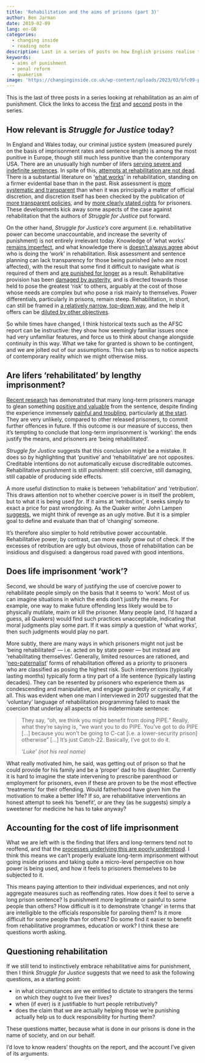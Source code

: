 ```yaml
---
title: 'Rehabilitation and the aims of prisons (part 3)'
author: Ben Jarman
date: 2019-02-09
lang: en-GB
categories:
  - changing inside
  - reading note
description: Last in a series of posts on how English prisons realise the aim of rehabilitation
keywords:
  - aims of punishment
  - penal reform
  - quakerism
image: 'https://changinginside.co.uk/wp-content/uploads/2023/03/bfc09-pentonville-isometric-dark.jpg'
---
```


This is the last of three posts in a series looking at rehabilitation as an aim of punishment. Click the links to access the [first](https://changinginside.co.uk/?p=369) and [second](https://changinginside.co.uk/?p=436) posts in the series.

## How relevant is *Struggle for Justice* today?

In England and Wales today, our criminal justice system (measured purely on the basis of imprisonment rates and sentence length) is among the most punitive in Europe, though still much less punitive than the contemporary USA. There are an unusually high number of lifers [serving severe and indefinite sentences](https://changinginside.co.uk/links/right-to-hope/). In spite of this, [attempts at rehabilitation are not dead](https://doi.org/10%2Fbdxm49). There is a substantial literature on '[what works](https://doi.org/10.1002/9781118320655)' in rehabilitation, standing on a firmer evidential base than in the past. Risk assessment is [more systematic and transparent](https://www.gov.uk/government/publications/research-and-analysis-on-the-offender-assessment-system) than when it was principally a matter of official discretion, and discretion itself has been checked by the publication of [more transparent policies](https://www.justice.gov.uk/offenders/psis), and by [more clearly stated rights](https://www.gov.uk/life-in-prison/prisoner-privileges-and-rights) for prisoners. These developments kick away some aspects of the case against rehabilitation that the authors of *Struggle for Justice* put forward.

On the other hand, *Struggle for Justice's* core argument (i.e. rehabilitative power can become unaccountable, and increase the severity of punishment) is not entirely irrelevant today. Knowledge of 'what works' [remains imperfect](https://www.theguardian.com/uk-news/2017/jun/30/sex-offenders-on-group-treatment-programme-more-likely-to-reoffend), and what knowledge there is [doesn't always agree](https://changinginside.co.uk/offender-management-rehabilitation/) about who is doing the 'work' in rehabilitation. Risk assessment and sentence planning can lack transparency for those being punished (who are most affected), with the result that some find it difficult to navigate what is required of them and [are punished for longer](https://www.thejusticegap.com/whats-an-ipp-sentence/) as a result. Rehabilitative provision has been [damaged by austerity](https://doi.org/10.1177%2F0264550518755940), and is directed towards those held to pose the greatest 'risk' to others, arguably at the cost of those whose needs are complex but who pose a risk mainly to themselves. Power differentials, particularly in prisons, remain steep. Rehabilitation, in short, can still be framed in [a relatively narrow, top-down way](https://changinginside.co.uk/offender-management-rehabilitation/), and the help it offers can be [diluted by other objectives](https://doi.org/10.1177/1462474518811074).

So while times have changed, I think historical texts such as the AFSC report can be instructive: they show how seemingly familiar issues once had very unfamiliar features, and force us to think about change alongside continuity in this way. What we take for granted is shown to be contingent, and we are jolted out of our assumptions. This can help us to notice aspects of contemporary reality which we might otherwise miss.

## Are lifers 'rehabilitated' by lengthy imprisonment?

[Recent research](https://books.google.co.uk/books?id=wFmSAgAAQBAJ&printsec=frontcover&source=gbs_ge_summary_r&cad=0#v=onepage&q&f=false) has demonstrated that many long-term prisoners manage to glean something [positive and valuable](https://doi.org/10.1080/07418825.2016.1190394) from the sentence, despite finding the experience immensely [painful and troubling](https://doi.org/10.1093/bjc/azw088), particularly [at the start](https://doi.org/10.1177/1362480616643581). They are very unlikely, compared to other released prisoners, to commit further offences in future. If this outcome is our measure of success, then it's tempting to conclude that long-term imprisonment is 'working': the ends justify the means, and prisoners are 'being rehabilitated'.

*Struggle for Justice* suggests that this conclusion might be a mistake. It does so by highlighting that 'punitive' and 'rehabilitative' are not opposites. Creditable intentions do not automatically excuse discreditable outcomes. Rehabilitative punishment is still punishment: still coercive, still damaging, still capable of producing side effects.

A more useful distinction to make is between 'rehabilitation' and 'retribution'. This draws attention not to whether coercive power is in itself the problem, but to what it is being used *for*. If it aims at 'retribution', it seeks simply to exact a price for past wrongdoing. As the Quaker writer John Lampen [suggests](https://qfp.quaker.org.uk/passage/23-103/), we might think of revenge as an ugly motive. But it is a simpler goal to define and evaluate than that of 'changing' someone.

It's therefore also simpler to hold retributive power accountable. Rehabilitative power, by contrast, can more easily grow out of check. If the excesses of retribution are ugly but obvious, those of rehabilitation can be insidious and disguised: a dangerous road paved with good intentions.

## Does life imprisonment 'work'?

Second, we should be wary of justifying the use of coercive power to rehabilitate people simply on the basis that it seems to 'work'. Most of us can imagine situations in which the ends don't justify the means. For example, one way to make future offending less likely would be to physically mutilate, maim or kill the prisoner. Many people (and, I'd hazard a guess, all Quakers) would find such practices unacceptable, indicating that moral judgments play some part. If it was *simply* a question of 'what works', then such judgments would play no part.

More subtly, there are many ways in which prisoners might not just be 'being rehabilitated' --- i.e. acted on by state power --- but instead are 'rehabilitating themselves'. Generally, limited resources are rationed, and '[neo-paternalist](https://doi.org/10.1177%2F1477370811413805)' forms of rehabilitation offered as a priority to prisoners who are classified as posing the highest risk. Such interventions (typically lasting months) typically form a tiny part of a life sentence (typically lasting decades). They can be resented by prisoners who experience them as condescending and manipulative, and engage guardedly or cynically, if at all. This was evident when one man I interviewed in 2017 suggested that the 'voluntary' language of rehabilitation programming failed to mask the coercion that underlay all aspects of his indeterminate sentence:

> They say, "oh, we think you might benefit from doing PIPE." Really, what they're saying is, "we want you to do PIPE. You've got to do PIPE \[...\] because you won't be going to C-cat \[i.e. a lower-security prison\] otherwise" \[...\] It's just Catch-22. Basically, I've got to do it.
>
> *'Luke' (not his real name)*

What really motivated him, he said, was getting out of prison so that he could provide for his family and be a 'proper' dad to his daughter. Currently it is hard to imagine the state intervening to prescribe parenthood or employment for prisoners, even if these are proven to be the most effective 'treatments' for their offending. Would fatherhood have given him the motivation to make a better life? If so, are rehabilitative interventions an honest attempt to seek his 'benefit', or are they (as he suggests) simply a sweetener for medicine he has to take anyway?

## Accounting for the cost of life imprisonment

What we are left with is the finding that lifers and long-termers tend not to reoffend, and that the [processes underlying this are poorly understood](https://changinginside.co.uk/reading/reading-notes-an-agenda-for-research-on-long-term-prisoners/). I think this means we can't properly evaluate long-term imprisonment without going inside prisons and taking quite a micro-level perspective on how power is being used, and how it feels to prisoners themselves to be subjected to it.

This means paying attention to their individual experiences, and not only aggregate measures such as reoffending rates. How does it feel to serve a long prison sentence? Is punishment more legitimate or painful to some people than others? How difficult is it to demonstrate 'change' in terms that are intelligible to the officials responsible for paroling them? Is it more difficult for some people than for others? Do some find it easier to benefit from rehabilitative programmes, education or work? I think these are questions worth asking.

## Questioning rehabilitation

If we still tend to instinctively embrace rehabilitative aims for punishment, then I think *Struggle for Justice *suggests that we need to ask the following questions, as a starting point:

-   in what circumstances are we entitled to dictate to strangers the terms on which they ought to live their lives?
-   when (if ever) is it justifiable to hurt people retributively?
-   does the claim that we are actually helping those we're punishing actually help us to duck responsibility for hurting them?

These questions matter, because what is done in our prisons is done in the name of society, and on our behalf.

I'd love to know readers' thoughts on the report, and the account I've given of its arguments.

